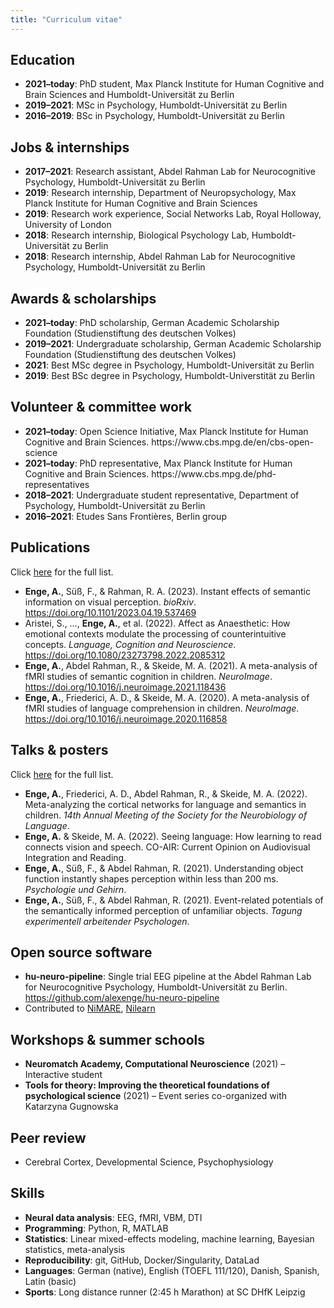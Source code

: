 ```yaml
---
title: "Curriculum vitae"
---
```


## Education

* **2021–today**: PhD student, Max Planck Institute for Human Cognitive and Brain Sciences and Humboldt-Universität zu Berlin
* **2019–2021**: MSc in Psychology, Humboldt-Universität zu Berlin
* **2016–2019**: BSc in Psychology, Humboldt-Universität zu Berlin

## Jobs & internships

* **2017–2021**: Research assistant, Abdel Rahman Lab for Neurocognitive Psychology, Humboldt-Universität zu Berlin
* **2019**: Research internship, Department of Neuropsychology, Max Planck Institute for Human Cognitive and Brain Sciences
* **2019**: Research work experience, Social Networks Lab, Royal Holloway, University of London
* **2018**: Research internship, Biological Psychology Lab, Humboldt-Universität zu Berlin
* **2018**: Research internship, Abdel Rahman Lab for Neurocognitive Psychology, Humboldt-Universität zu Berlin

## Awards & scholarships

* **2021–today**: PhD scholarship, German Academic Scholarship Foundation (Studienstiftung des deutschen Volkes)
* **2019–2021**: Undergraduate scholarship, German Academic Scholarship Foundation (Studienstiftung des deutschen Volkes)
* **2021**: Best MSc degree in Psychology, Humboldt-Universität zu Berlin
* **2019**: Best BSc degree in Psychology, Humboldt-Universtität zu Berlin

## Volunteer & committee work

* **2021–today**: Open Science Initiative, Max Planck Institute for Human Cognitive and Brain Sciences. https://www.cbs.mpg.de/en/cbs-open-science
* **2021–today**: PhD representative, Max Planck Institute for Human Cognitive and Brain Sciences. https://www.cbs.mpg.de/phd-representatives
* **2018–2021**: Undergraduate student representative, Department of Psychology, Humboldt-Universität zu Berlin
* **2016–2021**: Etudes Sans Frontières, Berlin group

## Publications

Click [here](publications.qmd) for the full list.

* **Enge, A.**, Süß, F., & Rahman, R. A. (2023). Instant effects of semantic information on visual perception. *bioRxiv*. <https://doi.org/10.1101/2023.04.19.537469>
* Aristei, S., …, **Enge, A.**, et al. (2022). Affect as Anaesthetic: How emotional contexts modulate the processing of counterintuitive concepts. *Language, Cognition and Neuroscience*. <https://doi.org/10.1080/23273798.2022.2085312>
* **Enge, A.**, Abdel Rahman, R., & Skeide, M. A. (2021). A meta-analysis of fMRI studies of semantic cognition in children. *NeuroImage*. <https://doi.org/10.1016/j.neuroimage.2021.118436>
* **Enge, A.**, Friederici, A. D., & Skeide, M. A. (2020). A meta-analysis of fMRI studies of language comprehension in children. *NeuroImage*. <https://doi.org/10.1016/j.neuroimage.2020.116858>

## Talks & posters

Click [here](talks.qmd) for the full list.

* **Enge, A.**, Friederici, A. D., Abdel Rahman, R., & Skeide, M. A. (2022). Meta-analyzing the cortical networks for language and semantics in children. *14th Annual Meeting of the Society for the Neurobiology of Language*.
* **Enge, A.** & Skeide, M. A. (2022). Seeing language: How learning to read connects vision and speech. CO-AIR: Current Opinion on Audiovisual Integration and Reading.
* **Enge, A.**, Süß, F., & Abdel Rahman, R. (2021). Understanding object function instantly shapes perception within less than 200 ms. *Psychologie und Gehirn*.
* **Enge, A.**, Süß, F., & Abdel Rahman, R. (2021). Event-related potentials of the semantically informed perception of unfamiliar objects. *Tagung experimentell arbeitender Psychologen*.

## Open source software

* **hu-neuro-pipeline**: Single trial EEG pipeline at the Abdel Rahman Lab for Neurocognitive Psychology, Humboldt-Universität zu Berlin. <https://github.com/alexenge/hu-neuro-pipeline>
* Contributed to [NiMARE](https://nimare.readthedocs.io), [Nilearn](https://nilearn.github.io/stable/index.html)

## Workshops & summer schools

* **Neuromatch Academy, Computational Neuroscience** (2021) – Interactive student
* **Tools for theory: Improving the theoretical foundations of psychological science** (2021) – Event series co-organized with Katarzyna Gugnowska

## Peer review

* Cerebral Cortex, Developmental Science, Psychophysiology

## Skills

* **Neural data analysis**: EEG, fMRI, VBM, DTI
* **Programming**: Python, R, MATLAB
* **Statistics**: Linear mixed-effects modeling, machine learning, Bayesian statistics, meta-analysis
* **Reproducibility**: git, GitHub, Docker/Singularity, DataLad
* **Languages**: German (native), English (TOEFL 111/120), Danish, Spanish, Latin (basic)
* **Sports**: Long distance runner (2:45 h Marathon) at SC DHfK Leipzig
